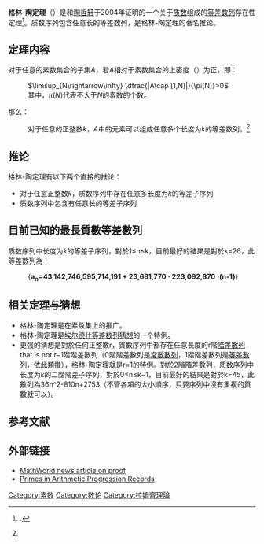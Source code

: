 '''格林-陶定理'''（{{lang-en|'''Green-Tao theorem'''}}）是{{link-en|本·格林|Ben_Green_(mathematician)}}和[[陶哲轩|陶哲轩]]于2004年证明的一个关于[[质数|质数]]组成的[[等差数列|等差数列]]存在性定理<ref name='original paper'>{{citation|doi=10.4007/annals.2008.167.481|first1=Ben|last1=Green|author1-link=:en:Ben_Green_(mathematician)|first2=Terence|last2=Tao|author2-link=陶哲轩|arxiv=math.NT/0404188 |title=The primes contain arbitrarily long arithmetic progressions|journal=[[数学年刊|Annals of Mathematics]]|volume=167|year=2008|issue=2|pages=481–547}}.</ref>。质数序列包含任意长的等差数列，是格林-陶定理的著名推论。

== 定理内容 ==

对于任意的素数集合的子集<math>A</math>，若<math>A</math>相对于素数集合的上密度（{{lang-en|upper density}}）为正，即：

: <math>\limsup_{N\rightarrow\infty} \dfrac{|A\cap [1,N]|}{\pi(N)}>0</math>
: 其中，<math>\pi(N)</math>代表不大于<math>N</math>的素数的个数。

那么：

: 对于任意的正整数<math>k</math>，<math>A</math>中的元素可以组成任意多个长度为<math>k</math>的等差数列。<ref name='original paper'/>

== 推论 ==

格林-陶定理有以下两个直接的推论：

* 对于任意正整数<math>k</math>，质数序列中存在任意多长度为<math>k</math>的等差子序列
* 质数序列中包含有任意长的等差子序列

== 目前已知的最長質數等差數列 ==

质数序列中长度为<math>k</math>的等差子序列，對於1≤n≤k，目前最好的結果是對於k=26，此等差數列為：

: {'''a<sub>n</sub>=43,142,746,595,714,191 + 23,681,770 · 223,092,870 ·(n-1)'''}

== 相关定理与猜想 ==

* 格林-陶定理是{{link-en|塞迈雷迪定理|Szemerédi's theorem}}在素数集上的推广。
* 格林-陶定理是[[埃尔德什等差数列猜想|埃尔德什等差数列猜想]]的一个特例。
* 更強的猜想是對於任何正整數r，質數序列中都存在任意長度的r階[[階差數列|階差數列]] that is not r−1階階差數列（0階階差數列是[[常數數列|常數數列]]，1階階差數列是[[等差數列|等差數列]]，依此類推），格林-陶定理就是r=1的特例。對於2階階差數列，质数序列中长度为<math>k</math>的二階階差子序列，對於0≤n≤k−1，目前最好的結果是對於k=45，此數列為36n^2-810n+2753（不管各項的大小順序，只要序列中沒有重複的質數就可以）。

== 参考文献 ==

{{Reflist}}

== 外部链接 ==
*[http://mathworld.wolfram.com/news/2004-04-12/primeprogressions MathWorld news article on proof] {{Wayback|url=http://mathworld.wolfram.com/news/2004-04-12/primeprogressions |date=20210309192936 }}
*[http://primerecords.dk/aprecords.htm Primes in Arithmetic Progression Records] {{Wayback|url=http://primerecords.dk/aprecords.htm |date=20140714181112 }}

[[Category:素数|Category:素数]]
[[Category:数论|Category:数论]]
[[Category:拉姆齊理論|Category:拉姆齊理論]]

{{数论小作品}}